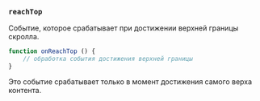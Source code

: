 ### `reachTop`

Событие, которое срабатывает при достижении верхней границы скролла.

```ts
function onReachTop () {
    // обработка события достижения верхней границы
}
```

Это событие срабатывает только в момент достижения самого верха контента.
